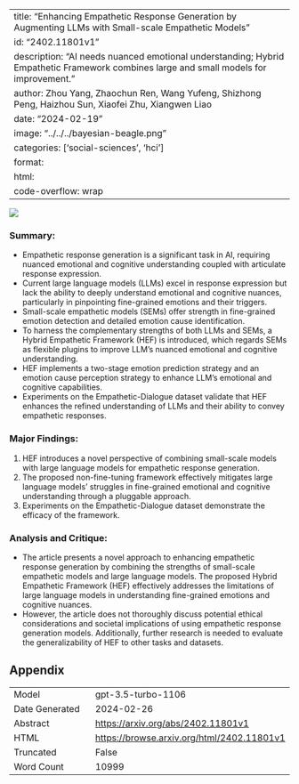 
---
title: "Enhancing Empathetic Response Generation by Augmenting LLMs with Small-scale Empathetic Models"
id: "2402.11801v1"
description: "AI needs nuanced emotional understanding; Hybrid Empathetic Framework combines large and small models for improvement."
author: Zhou Yang, Zhaochun Ren, Wang Yufeng, Shizhong Peng, Haizhou Sun, Xiaofei Zhu, Xiangwen Liao
date: "2024-02-19"
image: "../../../bayesian-beagle.png"
categories: ['social-sciences', 'hci']
format:
  html:
    code-overflow: wrap
---

![](../../../bayesian-beagle.png)

### **Summary:**
- Empathetic response generation is a significant task in AI, requiring nuanced emotional and cognitive understanding coupled with articulate response expression.
- Current large language models (LLMs) excel in response expression but lack the ability to deeply understand emotional and cognitive nuances, particularly in pinpointing fine-grained emotions and their triggers.
- Small-scale empathetic models (SEMs) offer strength in fine-grained emotion detection and detailed emotion cause identification.
- To harness the complementary strengths of both LLMs and SEMs, a Hybrid Empathetic Framework (HEF) is introduced, which regards SEMs as flexible plugins to improve LLM's nuanced emotional and cognitive understanding.
- HEF implements a two-stage emotion prediction strategy and an emotion cause perception strategy to enhance LLM's emotional and cognitive capabilities.
- Experiments on the Empathetic-Dialogue dataset validate that HEF enhances the refined understanding of LLMs and their ability to convey empathetic responses.

### Major Findings:
1. HEF introduces a novel perspective of combining small-scale models with large language models for empathetic response generation.
2. The proposed non-fine-tuning framework effectively mitigates large language models' struggles in fine-grained emotional and cognitive understanding through a pluggable approach.
3. Experiments on the Empathetic-Dialogue dataset demonstrate the efficacy of the framework.

### Analysis and Critique:
- The article presents a novel approach to enhancing empathetic response generation by combining the strengths of small-scale empathetic models and large language models. The proposed Hybrid Empathetic Framework (HEF) effectively addresses the limitations of large language models in understanding fine-grained emotions and cognitive nuances.
- However, the article does not thoroughly discuss potential ethical considerations and societal implications of using empathetic response generation models. Additionally, further research is needed to evaluate the generalizability of HEF to other tasks and datasets.

## Appendix

|          |          |
|----------|----------|
| Model     | gpt-3.5-turbo-1106       |
| Date Generated     | 2024-02-26       |
| Abstract | [https://arxiv.org/abs/2402.11801v1](https://arxiv.org/abs/2402.11801v1)        |
| HTML     | [https://browse.arxiv.org/html/2402.11801v1](https://browse.arxiv.org/html/2402.11801v1)       |
| Truncated       | False       |
| Word Count       | 10999       |